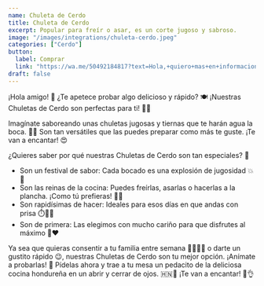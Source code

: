 ```yaml
---
name: Chuleta de Cerdo
title: Chuleta de Cerdo
excerpt: Popular para freír o asar, es un corte jugoso y sabroso.
image: "/images/integrations/chuleta-cerdo.jpeg"
categories: ["Cerdo"]
button:
  label: Comprar
  link: "https://wa.me/50492184817?text=Hola,+quiero+mas+en+informacion+sobre+la+Chuleta+de+Cerdo."
draft: false
---
```

¡Hola amigo! 👋 ¿Te apetece probar algo delicioso y rápido? 🍽️ ¡Nuestras Chuletas de Cerdo son perfectas para ti! 🐷✨

Imagínate saboreando unas chuletas jugosas y tiernas que te harán agua la boca. 🤤💦 Son tan versátiles que las puedes preparar como más te guste. ¡Te van a encantar! 😍

¿Quieres saber por qué nuestras Chuletas de Cerdo son tan especiales? 🤔

- Son un festival de sabor: Cada bocado es una explosión de jugosidad 💥🍖
- Son las reinas de la cocina: Puedes freírlas, asarlas o hacerlas a la plancha. ¡Como tú prefieras! 👑🍳
- Son rapidísimas de hacer: Ideales para esos días en que andas con prisa ⏱️🏃‍♂️
- Son de primera: Las elegimos con mucho cariño para que disfrutes al máximo 💯❤️

Ya sea que quieras consentir a tu familia entre semana 👨‍👩‍👧‍👦 o darte un gustito rápido 😉, nuestras Chuletas de Cerdo son tu mejor opción. ¡Anímate a probarlas! 🎉 Pídelas ahora y trae a tu mesa un pedacito de la deliciosa cocina hondureña en un abrir y cerrar de ojos. 🇭🇳🥘 ¡Te van a encantar! 🤩👌